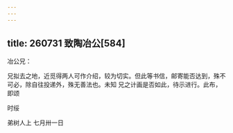 ```yaml
---
---
---
```

title: 260731 致陶冶公[584]
---




冶公兄：

兄拟去之地，近觅得两人可作介绍，较为切实。但此等书信，邮寄能否达到，殊不可必，除自往投递外，殊无善法也。未知 兄之计画是否如此，待示进行。此布，即颂

时绥

弟树人上 七月卅一日